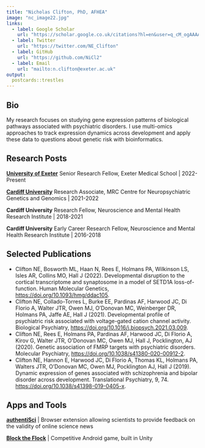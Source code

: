 ```yaml
---
title: "Nicholas Clifton, PhD, AFHEA"
image: "nc_image22.jpg"
links:
  - label: Google Scholar
    url: "https://scholar.google.co.uk/citations?hl=en&user=q_cM_ogAAAAJ"
  - label: Twitter
    url: "https://twitter.com/NE_Clifton"
  - label: GitHub
    url: "https://github.com/NiCl2"
  - label: Email
    url: "mailto:n.clifton@exeter.ac.uk"
output:
  postcards::trestles
---
```

 
## Bio

My research focuses on studying gene expression patterns of biological pathways associated with psychiatric disorders. I use multi-omics approaches to track expression dynamics across development and apply these data to questions about genetic risk with bioinformatics.

## Research Posts

**[University of Exeter](http://medicine.exeter.ac.uk/people/profile/index.php?web_id=Nick_Clifton)** Senior Research Fellow, Exeter Medical School | 2022-Present

**[Cardiff University](https://www.cardiff.ac.uk/people/view/105079-clifton-nicholas)** Research Associate, MRC Centre for Neuropsychiatric Genetics and Genomics | 2021-2022

**Cardiff University** Research Fellow, Neuroscience and Mental Health Research Institute | 2018-2021

**Cardiff University** Early Career Research Fellow, Neuroscience and Mental Health Research Institute | 2016-2018

## Selected Publications

- Clifton NE, Bosworth ML, Haan N, Rees E, Holmans PA, Wilkinson LS, Isles AR, Collins MO, Hall J (2022). Developmental disruption to the cortical transcriptome and synaptosome in a model of SETD1A loss-of-function. Human Molecular Genetics, [https://doi.org/10.1093/hmg/ddac105](https://doi.org/10.1093/hmg/ddac105).
- Clifton NE, Collado-Torres L, Burke EE, Pardinas AF, Harwood JC, Di Florio A, Walter JTR, Owen MJ, O’Donovan MC, Weinberger DR, Holmans PA, Jaffe AE, Hall J (2021). Developmental profile of psychiatric risk associated with voltage-gated cation channel activity. Biological Psychiatry, [https://doi.org/10.1016/j.biopsych.2021.03.009](https://doi.org/10.1016/j.biopsych.2021.03.009).
- Clifton NE, Rees E, Holmans PA, Pardinas AF, Harwood JC, Di Florio A, Kirov G, Walter JTR, O’Donovan MC, Owen MJ, Hall J, Pocklington, AJ (2020). Genetic association of FMRP targets with psychiatric disorders. Molecular Psychiatry, [https://doi.org/10.1038/s41380-020-00912-2](https://doi.org/10.1038/s41380-020-00912-2).
- Clifton NE, Hannon E, Harwood JC, Di Florio A, Thomas KL, Holmans PA, Walters JTR, O’Donovan MC, Owen MJ, Pocklington AJ, Hall J (2019). Dynamic expression of genes associated with schizophrenia and bipolar disorder across development. Translational Psychiatry, 9, 74. [https://doi.org/10.1038/s41398-019-0405-x](https://doi.org/10.1038/s41398-019-0405-x).

## Apps and Tools

**[authentiSci](https://chrome.google.com/webstore/detail/authentisci/fdadlapmjbbbgoliolmlpkjknbfocjfk)** | Browser extension allowing scientists to provide feedback on the validity of online science news

**[Block the Flock](https://play.google.com/store/apps/details?id=com.LemonStarBoy.BlocktheFlock&gl=GB)** | Competitive Android game, built in Unity


